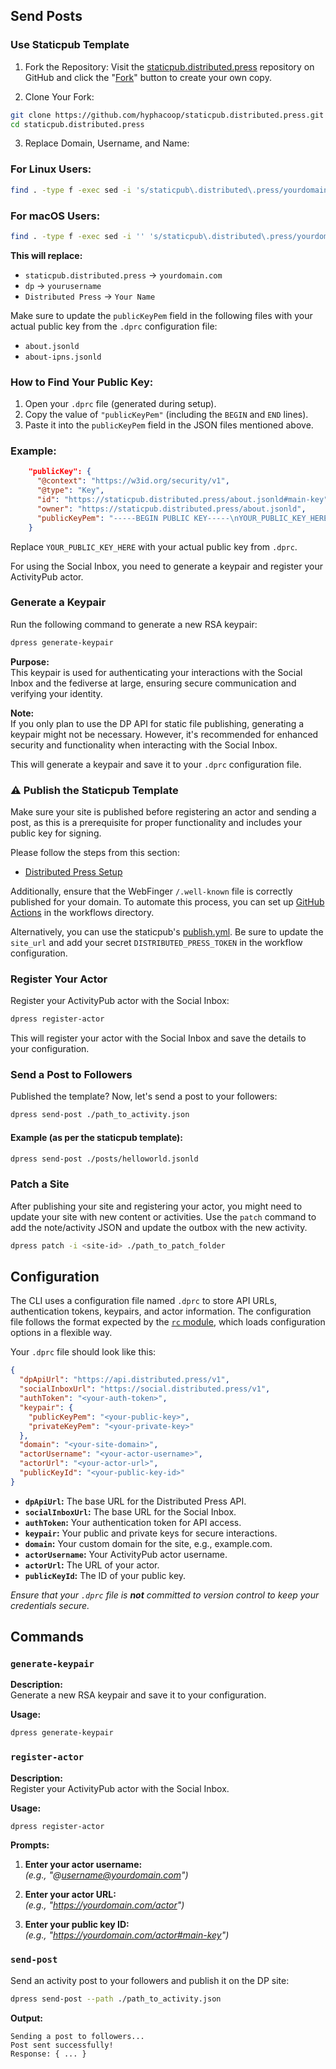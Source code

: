 ## Send Posts

### Use Staticpub Template
1. Fork the Repository:
Visit the [staticpub.distributed.press](https://github.com/hyphacoop/staticpub.distributed.press) repository on GitHub and click the "[Fork](https://github.com/hyphacoop/staticpub.distributed.press/fork)" button to create your own copy.

2. Clone Your Fork:

```bash
git clone https://github.com/hyphacoop/staticpub.distributed.press.git
cd staticpub.distributed.press
```

3. Replace Domain, Username, and Name:

### For Linux Users:

```bash
find . -type f -exec sed -i 's/staticpub\.distributed\.press/yourdomain\.com/g; s/dp/username/g; s/"Distributed Press"/"Your Name"/g' {} +
```

### For macOS Users:

```bash
find . -type f -exec sed -i '' 's/staticpub\.distributed\.press/yourdomain\.com/g; s/dp/username/g; s/"Distributed Press"/"Your Name"/g' {} +
```

**This will replace:**
- `staticpub.distributed.press` → `yourdomain.com`
- `dp` → `yourusername`
- `Distributed Press` → `Your Name`

Make sure to update the `publicKeyPem` field in the following files with your actual public key from the `.dprc` configuration file:

- `about.jsonld`
- `about-ipns.jsonld`

### How to Find Your Public Key:

1. Open your `.dprc` file (generated during setup).
2. Copy the value of `"publicKeyPem"` (including the `BEGIN` and `END` lines).
3. Paste it into the `publicKeyPem` field in the JSON files mentioned above.

### Example:

```json
    "publicKey": {
      "@context": "https://w3id.org/security/v1",
      "@type": "Key",
      "id": "https://staticpub.distributed.press/about.jsonld#main-key",
      "owner": "https://staticpub.distributed.press/about.jsonld",
      "publicKeyPem": "-----BEGIN PUBLIC KEY-----\nYOUR_PUBLIC_KEY_HERE\n-----END PUBLIC KEY-----\n"
    }
```

Replace `YOUR_PUBLIC_KEY_HERE` with your actual public key from `.dprc`.

For using the Social Inbox, you need to generate a keypair and register your ActivityPub actor.

### Generate a Keypair

Run the following command to generate a new RSA keypair:

```bash
dpress generate-keypair
```

**Purpose:**  
This keypair is used for authenticating your interactions with the Social Inbox and the fediverse at large, ensuring secure communication and verifying your identity.

**Note:**  
If you only plan to use the DP API for static file publishing, generating a keypair might not be necessary. However, it's recommended for enhanced security and functionality when interacting with the Social Inbox.

This will generate a keypair and save it to your `.dprc` configuration file.

### ⚠️ Publish the Staticpub Template
Make sure your site is published before registering an actor and sending a post, as this is a prerequisite for proper functionality and includes your public key for signing.

Please follow the steps from this section:
- [Distributed Press Setup](#distributed-press-setup-publish-website)

Additionally, ensure that the WebFinger `/.well-known` file is correctly published for your domain. To automate this process, you can set up [GitHub Actions](https://docs.distributed.press/deployment/github-actions/) in the workflows directory.

Alternatively, you can use the staticpub's [publish.yml](https://github.com/hyphacoop/staticpub.distributed.press/blob/main/.github/workflows/publish.yml). Be sure to update the `site_url` and add your secret `DISTRIBUTED_PRESS_TOKEN` in the workflow configuration.

### Register Your Actor

Register your ActivityPub actor with the Social Inbox:

```bash
dpress register-actor
```

This will register your actor with the Social Inbox and save the details to your configuration.

### Send a Post to Followers

Published the template? Now, let's send a post to your followers:

```bash
dpress send-post ./path_to_activity.json
```

#### Example (as per the staticpub template):
```bash
dpress send-post ./posts/helloworld.jsonld
```

### Patch a Site
After publishing your site and registering your actor, you might need to update your site with new content or activities. Use the `patch` command to add the note/activity JSON and update the outbox with the new activity.

```bash
dpress patch -i <site-id> ./path_to_patch_folder
```

## Configuration

The CLI uses a configuration file named `.dprc` to store API URLs, authentication tokens, keypairs, and actor information. The configuration file follows the format expected by the [`rc` module](https://www.npmjs.com/package/rc), which loads configuration options in a flexible way.

Your `.dprc` file should look like this:

```json
{
  "dpApiUrl": "https://api.distributed.press/v1",
  "socialInboxUrl": "https://social.distributed.press/v1",
  "authToken": "<your-auth-token>",
  "keypair": {
    "publicKeyPem": "<your-public-key>",
    "privateKeyPem": "<your-private-key>"
  },
  "domain": "<your-site-domain>",
  "actorUsername": "<your-actor-username>",
  "actorUrl": "<your-actor-url>",
  "publicKeyId": "<your-public-key-id>"
}
```

- **`dpApiUrl`:** The base URL for the Distributed Press API.
- **`socialInboxUrl`:** The base URL for the Social Inbox.
- **`authToken`:** Your authentication token for API access.
- **`keypair`:** Your public and private keys for secure interactions.
- **`domain`:** Your custom domain for the site, e.g., example.com.
- **`actorUsername`:** Your ActivityPub actor username.
- **`actorUrl`:** The URL of your actor.
- **`publicKeyId`:** The ID of your public key.

_Ensure that your `.dprc` file is **not** committed to version control to keep your credentials secure._

## Commands
### `generate-keypair`

**Description:**  
Generate a new RSA keypair and save it to your configuration.

**Usage:**

```bash
dpress generate-keypair
```

### `register-actor`

**Description:**  
Register your ActivityPub actor with the Social Inbox.

**Usage:**

```bash
dpress register-actor
```

**Prompts:**

1. **Enter your actor username:**  
   _(e.g., "@username@yourdomain.com")_

2. **Enter your actor URL:**  
   _(e.g., "https://yourdomain.com/actor")_

3. **Enter your public key ID:**  
   _(e.g., "https://yourdomain.com/actor#main-key")_

### `send-post`

Send an activity post to your followers and publish it on the DP site:

```bash
dpress send-post --path ./path_to_activity.json
```

**Output:**

```
Sending a post to followers...
Post sent successfully!
Response: { ... }
```
